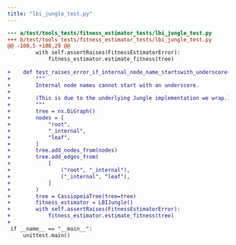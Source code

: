 ```yaml
---
title: "lbi_jungle_test.py"
---
```


```diff
--- a/test/tools_tests/fitness_estimator_tests/lbi_jungle_test.py
+++ b/test/tools_tests/fitness_estimator_tests/lbi_jungle_test.py
@@ -108,5 +108,29 @@
         with self.assertRaises(FitnessEstimatorError):
             fitness_estimator.estimate_fitness(tree)
 
+    def test_raises_error_if_internal_node_name_startswith_underscore(self):
+        """
+        Internal node names cannot start with an underscore.
+
+        (This is due to the underlying Jungle implementation we wrap.)
+        """
+        tree = nx.DiGraph()
+        nodes = [
+            "root",
+            "_internal",
+            "leaf",
+        ]
+        tree.add_nodes_from(nodes)
+        tree.add_edges_from(
+            [
+                ("root", "_internal"),
+                ("_internal", "leaf"),
+            ]
+        )
+        tree = CassiopeiaTree(tree=tree)
+        fitness_estimator = LBIJungle()
+        with self.assertRaises(FitnessEstimatorError):
+            fitness_estimator.estimate_fitness(tree)
+
 if __name__ == "__main__":
     unittest.main()

```